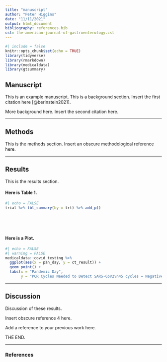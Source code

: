 ```yaml
---
title: "manuscript"
author: "Peter Higgins"
date: "11/11/2021"
output: html_document
bibliography: references.bib
csl: the-american-journal-of-gastroenterology.csl
---
```


```r
#| include = false
knitr::opts_chunk$set(echo = TRUE)
library(tidyverse)
library(rmarkdown)
library(medicaldata)
library(gtsummary)
```

## Manuscript

This is an example manuscript. This is a background section. Insert the first citation here [@berinstein2021].

More background here. Insert the second citation here.

------------------------------------------------------------------------

## Methods

This is the methods section. Insert an obscure methodological reference here.

------------------------------------------------------------------------

## Results

This is the results section.

#### Here is Table 1.

```r
#| echo = FALSE
trial %>% tbl_summary(by = trt) %>% add_p()
```

<br>

<br>

#### Here is a Plot.

```r
#| echo = FALSE
#| warning = FALSE
medicaldata::covid_testing %>% 
  ggplot(aes(x = pan_day, y = ct_result)) +
  geom_point() +
  labs(x = "Pandemic Day",
       y = "PCR Cycles Needed to Detect SARS-CoV2\n45 cycles = Negative Test")
```

------------------------------------------------------------------------

## Discussion

Discussion of these results.

Insert obscure reference 4 here.

Add a reference to your previous work here.

THE END.

------------------------------------------------------------------------

### References
